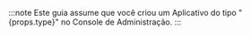 :::note
Este guia assume que você criou um Aplicativo do tipo "{props.type}" no Console de Administração.
:::
